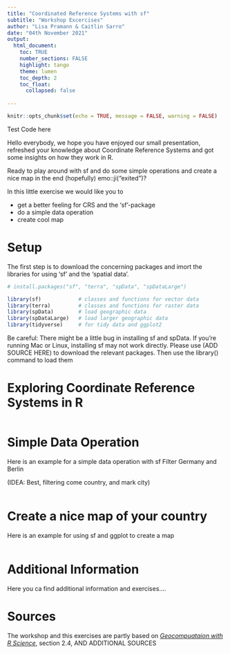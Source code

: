 ```yaml
---
title: "Coordinated Reference Systems with sf"
subtitle: "Workshop Excercises"
author: "Lisa Pramann & Caitlin Sarro"
date: "04th November 2021"
output: 
  html_document:
    toc: TRUE
    number_sections: FALSE
    highlight: tango
    theme: lumen
    toc_depth: 2
    toc_float:
      collapsed: false 
  
---
```


```r
knitr::opts_chunk$set(echo = TRUE, message = FALSE, warning = FALSE)
```

Test Code here

Hello everybody, we hope you have enjoyed our small presentation, refreshed your knowledge about Coordinate Reference Systems and got some insights on how they work in R.

Ready to play around with sf and do some simple operations and create a nice map in the end (hopefully) emo::ji("exited")?  

In this little exercise we would like you to 


* get a better feeling for CRS and the 'sf'-package  
* do a simple data operation 
* create cool map

# Setup

The first step is to download the concerning packages and imort the libraries for using 'sf' and the 'spatial data'.
 

```r
# install.packages("sf", "terra", "spData", "spDataLarge")

library(sf)            # classes and functions for vector data
library(terra)         # classes and functions for raster data
library(spData)        # load geographic data
library(spDataLarge)   # load larger geographic data
library(tidyverse)     # for tidy data and ggplot2
```
Be careful: There might be a little bug in installing sf and spData. If you’re running Mac or Linux,  installing sf may not work directly. Please use (ADD SOURCE HERE) to download the relevant packages. Then use the library() command to load them

# Exploring Coordinate Reference Systems in R

```r

```

# Simple Data Operation 

Here is an example for a simple data operation with sf
Filter Germany and Berlin 

(IDEA: Best, filtering come country, and mark city)

```r

```

# Create a nice map of your country 

Here is an example for using sf and ggplot to create a map


```r

```

# Additional Information 

Here you ca find additional information and exercises....

# Sources {-}

The workshop and this exercises are partly based on [_Geocompuataion with R Science_](https://geocompr.robinlovelace.net/spatial-class.html#crs-intro), section 2.4, AND ADDITIONAL SOURCES

